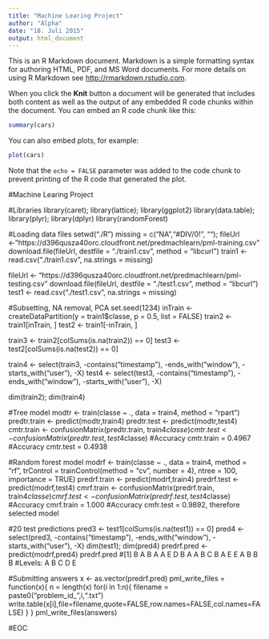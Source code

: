```yaml
---
title: "Machine Learing Project"
author: "Alpha"
date: "18. Juli 2015"
output: html_document
---
```


This is an R Markdown document. Markdown is a simple formatting syntax for authoring HTML, PDF, and MS Word documents. For more details on using R Markdown see <http://rmarkdown.rstudio.com>.

When you click the **Knit** button a document will be generated that includes both content as well as the output of any embedded R code chunks within the document. You can embed an R code chunk like this:

```r
summary(cars)
```

You can also embed plots, for example:

```r
plot(cars)
```

Note that the `echo = FALSE` parameter was added to the code chunk to prevent printing of the R code that generated the plot.


#Machine Learing Project

#Libraries
library(caret); library(lattice); library(ggplot2)
library(data.table); library(plyr); library(dplyr)
library(randomForest)

#Loading data files
setwd("./R")
missing = c("NA","#DIV/0!", "");
fileUrl <- "https://d396qusza40orc.cloudfront.net/predmachlearn/pml-training.csv"
download.file(fileUrl, destfile = "./train1.csv", method = "libcurl")
train1 <- read.csv("./train1.csv", na.strings = missing)

fileUrl <- "https://d396qusza40orc.cloudfront.net/predmachlearn/pml-testing.csv"
download.file(fileUrl, destfile = "./test1.csv", method = "libcurl")
test1 <- read.csv("./test1.csv", na.strings = missing)

#Subsetting, NA removal, PCA
set.seed(1234)
inTrain <- createDataPartition(y = train1$classe, p = 0.5, list = FALSE)
train2 <- train1[inTrain, ]
test2 <- train1[-inTrain, ]

train3 <- train2[colSums(is.na(train2)) == 0]
test3 <- test2[colSums(is.na(test2)) == 0]

train4 <- select(train3, -contains("timestamp"), -ends_with("window"), -starts_with("user"), -X)
test4 <- select(test3, -contains("timestamp"), -ends_with("window"), -starts_with("user"), -X)

dim(train2); dim(train4)

#Tree model
modtr <- train(classe ~ ., data = train4, method = "rpart")
predtr.train <- predict(modtr,train4)
predtr.test <- predict(modtr,test4)
cmtr.train <- confusionMatrix(predtr.train, train4$classe)
cmtr.test <- confusionMatrix(predtr.test, test4$classe)
#Accuracy cmtr.train = 0.4967
#Accuracy cmtr.test = 0.4938

#Random forest model
modrf <- train(classe ~ ., data = train4, method = "rf", trControl = trainControl(method = "cv", number = 4), ntree = 100, importance = TRUE)
predrf.train <- predict(modrf,train4)
predrf.test <- predict(modrf,test4)
cmrf.train <- confusionMatrix(predrf.train, train4$classe)
cmrf.test <- confusionMatrix(predrf.test, test4$classe)
#Accuracy cmrf.train = 1.000
#Accuracy cmfr.test = 0.9892, therefore selected model

#20 test predictions
pred3 <- test1[colSums(is.na(test1)) == 0]
pred4 <- select(pred3, -contains("timestamp"), -ends_with("window"), -starts_with("user"), -X)
dim(test1); dim(pred4)
predrf.pred <- predict(modrf,pred4)
predrf.pred 
#[1] B A B A A E D B A A B C B A E E A B B B
#Levels: A B C D E

#Submitting answers
x <- as.vector(predrf.pred) 
pml_write_files = function(x){
  n = length(x)
  for(i in 1:n){
    filename = paste0("problem_id_",i,".txt")
    write.table(x[i],file=filename,quote=FALSE,row.names=FALSE,col.names=FALSE)
  }
}
pml_write_files(answers)

#EOC
